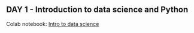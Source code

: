 ## DAY 1 - Introduction to data science and Python {.unnumbered}

Colab notebook: [Intro to data science](https://colab.research.google.com/drive/1EbguNCx6emgoubCYZoGy8DUtaqedTm-E?usp=sharing)